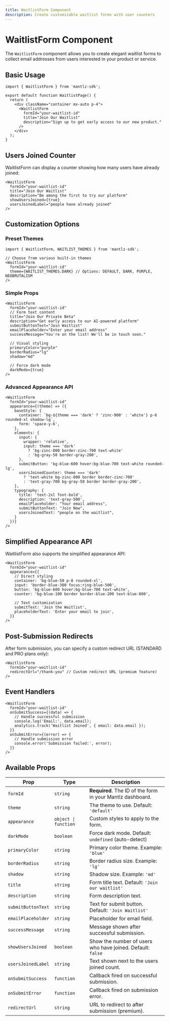```yaml
---
title: WaitlistForm Component
description: Create customizable waitlist forms with user counters
---
```


# WaitlistForm Component

The `WaitlistForm` component allows you to create elegant waitlist forms to collect email addresses from users interested in your product or service.

## Basic Usage

```tsx
import { WaitlistForm } from 'mantlz-sdk';

export default function WaitlistPage() {
  return (
    <div className="container mx-auto p-4">
      <WaitlistForm 
        formId="your-waitlist-id"
        title="Join Our Waitlist"
        description="Sign up to get early access to our new product."
      />
    </div>
  );
}
```

## Users Joined Counter

WaitlistForm can display a counter showing how many users have already joined:

```tsx
<WaitlistForm
  formId="your-waitlist-id"
  title="Join Our Waitlist"
  description="Be among the first to try our platform"
  showUsersJoined={true}
  usersJoinedLabel="people have already joined"
/>
```

## Customization Options

### Preset Themes

```tsx
import { WaitlistForm, WAITLIST_THEMES } from 'mantlz-sdk';

// Choose from various built-in themes
<WaitlistForm
  formId="your-waitlist-id"
  theme={WAITLIST_THEMES.DARK} // Options: DEFAULT, DARK, PURPLE, NEOBRUTALISM
/>
```

### Simple Props

```tsx
<WaitlistForm
  formId="your-waitlist-id"
  // Form text content
  title="Join Our Private Beta"
  description="Get early access to our AI-powered platform"
  submitButtonText="Join Waitlist"
  emailPlaceholder="Enter your email address"
  successMessage="You're on the list! We'll be in touch soon."
  
  // Visual styling
  primaryColor="purple"
  borderRadius="lg"
  shadow="md"
  
  // Force dark mode
  darkMode={true}
/>
```

### Advanced Appearance API

```tsx
<WaitlistForm
  formId="your-waitlist-id"
  appearance={(theme) => ({
    baseStyle: {
      container: `bg-${theme === 'dark' ? 'zinc-900' : 'white'} p-6 rounded-xl shadow-lg`,
      form: 'space-y-6',
    },
    elements: {
      input: {
        wrapper: 'relative',
        input: theme === 'dark' 
          ? 'bg-zinc-800 border-zinc-700 text-white' 
          : 'bg-gray-50 border-gray-200',
      },
      submitButton: 'bg-blue-600 hover:bg-blue-700 text-white rounded-lg',
      usersJoinedCounter: theme === 'dark'
        ? 'text-white bg-zinc-800 border border-zinc-700'
        : 'text-gray-700 bg-gray-50 border border-gray-200',
    },
    typography: {
      title: 'text-2xl font-bold',
      description: 'text-gray-500',
      emailPlaceholder: "Your email address",
      submitButtonText: "Join Now",
      usersJoinedText: "people on the waitlist",
    }
  })}
/>
```

## Simplified Appearance API

WaitlistForm also supports the simplified appearance API:

```tsx
<WaitlistForm
  formId="your-waitlist-id"
  appearance={{
    // Direct styling
    container: 'bg-blue-50 p-8 rounded-xl',
    input: 'border-blue-300 focus:ring-blue-500',
    button: 'bg-blue-600 hover:bg-blue-700 text-white',
    counter: 'bg-blue-100 border border-blue-200 text-blue-800',
    
    // Text customization
    submitText: 'Join the Waitlist',
    placeholderText: 'Enter your email to join',
  }}
/>
```

## Post-Submission Redirects

After form submission, you can specify a custom redirect URL (STANDARD and PRO plans only):

```tsx
<WaitlistForm
  formId="your-waitlist-id"
  redirectUrl="/thank-you" // Custom redirect URL (premium feature)
/>
```

## Event Handlers

```tsx
<WaitlistForm
  formId="your-waitlist-id"
  onSubmitSuccess={(data) => {
    // Handle successful submission
    console.log('Email:', data.email);
    analytics.track('Waitlist Joined', { email: data.email });
  }}
  onSubmitError={(error) => {
    // Handle submission error
    console.error('Submission failed:', error);
  }}
/>
```

## Available Props

| Prop | Type | Description |
|------|------|-------------|
| `formId` | `string` | **Required**. The ID of the form in your Mantlz dashboard. |
| `theme` | `string` | The theme to use. Default: `'default'` |
| `appearance` | `object \| function` | Custom styles to apply to the form. |
| `darkMode` | `boolean` | Force dark mode. Default: `undefined` (auto-detect) |
| `primaryColor` | `string` | Primary color theme. Example: `'blue'` |
| `borderRadius` | `string` | Border radius size. Example: `'lg'` |
| `shadow` | `string` | Shadow size. Example: `'md'` |
| `title` | `string` | Form title text. Default: `'Join our waitlist'` |
| `description` | `string` | Form description text. |
| `submitButtonText` | `string` | Text for submit button. Default: `'Join Waitlist'` |
| `emailPlaceholder` | `string` | Placeholder for email field. |
| `successMessage` | `string` | Message shown after successful submission. |
| `showUsersJoined` | `boolean` | Show the number of users who have joined. Default: `false` |
| `usersJoinedLabel` | `string` | Text shown next to the users joined count. |
| `onSubmitSuccess` | `function` | Callback fired on successful submission. |
| `onSubmitError` | `function` | Callback fired on submission error. |
| `redirectUrl` | `string` | URL to redirect to after submission (premium). | 